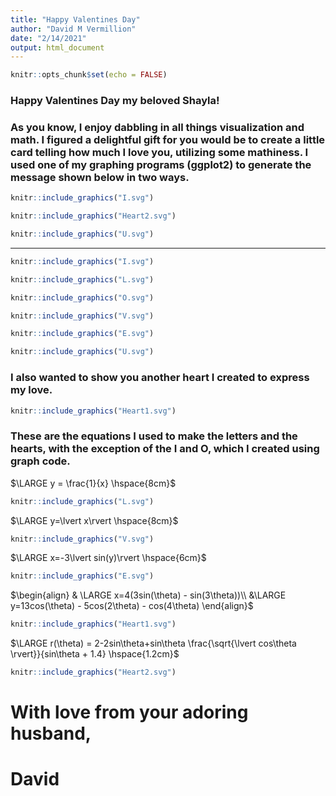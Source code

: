 ```yaml
---
title: "Happy Valentines Day"
author: "David M Vermillion"
date: "2/14/2021"
output: html_document
---
```


```r
knitr::opts_chunk$set(echo = FALSE)
```


### Happy Valentines Day my beloved Shayla!

### As you know, I enjoy dabbling in all things visualization and math. I figured a delightful gift for you would be to create a little card telling how much I love you, utilizing some mathiness. I used one of my graphing programs (ggplot2) to generate the message shown below in two ways.



```r

knitr::include_graphics("I.svg")

knitr::include_graphics("Heart2.svg")

knitr::include_graphics("U.svg")


```


________________________________________________________________________________


```r

knitr::include_graphics("I.svg")

```

```r

knitr::include_graphics("L.svg")

knitr::include_graphics("O.svg")

knitr::include_graphics("V.svg")

knitr::include_graphics("E.svg")

```

```r


knitr::include_graphics("U.svg")
```

### I also wanted to show you another heart I created to express my love.

```r

knitr::include_graphics("Heart1.svg")

```

### These are the equations I used to make the letters and the hearts, with the exception of the I and O, which I created using graph code.

$\LARGE y = \frac{1}{x} \hspace{8cm}$
```r

knitr::include_graphics("L.svg")

```


$\LARGE y=\lvert x\rvert \hspace{8cm}$
```r

knitr::include_graphics("V.svg")

```


$\LARGE x=-3\lvert sin(y)\rvert \hspace{6cm}$
```r

knitr::include_graphics("E.svg")

```


$\begin{align} & \LARGE x=4(3sin(\theta) - sin(3\theta))\\
&\LARGE y=13cos(\theta) - 5cos(2\theta) - cos(4\theta) \end{align}$
```r

knitr::include_graphics("Heart1.svg")

```


$\LARGE r(\theta) = 2-2sin\theta+sin\theta \frac{\sqrt{\lvert cos\theta \rvert}}{sin\theta + 1.4} \hspace{1.2cm}$
```r

knitr::include_graphics("Heart2.svg")

```

# With love from your adoring husband,

# David
